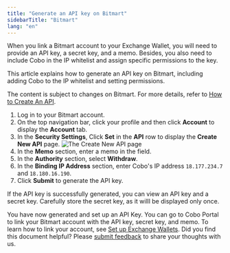 ```yaml
---
title: "Generate an API key on Bitmart"
sidebarTitle: "Bitmart"
lang: "en"
---
```


When you link a Bitmart account to your Exchange Wallet, you will need to provide an API key, a secret key, and a memo. Besides, you also need to include Cobo in the IP whitelist and assign specific permissions to the key.

This article explains how to generate an API key on Bitmart, including adding Cobo to the IP whitelist and setting permissions.

<Note>The content is subject to changes on Bitmart. For more details, refer to <a href="https://support.bitmart.com/hc/en-us/articles/360016076854-How-to-Create-An-API">How to Create An API</a>.</Note>

1. Log in to your Bitmart account.
2. On the top navigation bar, click your profile and then click **Account** to display the **Account** tab.
3. In the **Security Settings**, Click **Set** in the **API** row to display the **Create New API** page.
    <img src="/en/images/exchange-wallet/bitmart.png" className="screenshot_modal" alt="The Create New API page" />
4. In the **Memo** section, enter a memo in the field.
5. In the **Authority** section, select **Withdraw**.
6. In the **Binding IP Address** section, enter Cobo's IP address `18.177.234.7` and `18.180.16.190`.
7. Click **Submit** to generate the API key.

If the API key is successfully generated, you can view an API key and a secret key. Carefully store the secret key, as it willl be displayed only once.

You have now generated and set up an API Key. You can go to Cobo Portal to link your Bitmart account with the API key, secret key, and memo. To learn how to link your account, see [Set up Exchange Wallets](/en/portal/exchange-wallets/set-up).
<Tip>Did you find this document helpful? Please [submit feedback](https://forms.zohopublic.com/cobo/form/DocumentFeedbackForm/formperma/QvLOhxJv1_JMsJ-1dleZ8Itb_7rzN-LtgvsDdxosoVI?referrername=manuals) to share your thoughts with us.</Tip>